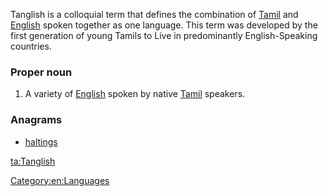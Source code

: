 Tanglish is a colloquial term that defines the combination of [[Tamil]] and [[English]] spoken together as one language.
This term was developed by the first generation of young Tamils to Live in predominantly English-Speaking countries.

===Proper noun===
{{en-proper noun}}  
# A variety of [[English]] spoken by native [[Tamil]] speakers.

===Anagrams===
* [[haltings#English|haltings]]
[[Category:en:Languages]]

[[ta:Tanglish]]